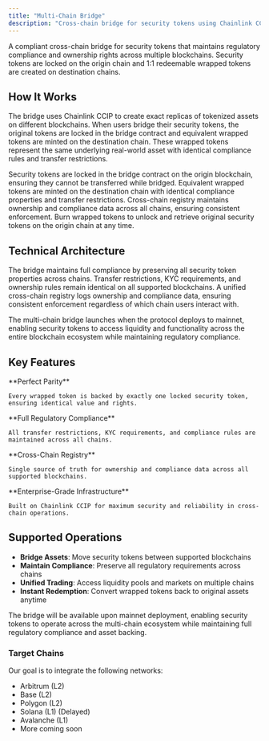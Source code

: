 ```yaml
---
title: "Multi-Chain Bridge"
description: "Cross-chain bridge for security tokens using Chainlink CCIP with full compliance integrated"
---
```


A compliant cross-chain bridge for security tokens that maintains regulatory compliance and ownership rights across multiple blockchains. Security tokens are locked on the origin chain and 1:1 redeemable wrapped tokens are created on destination chains.

## How It Works

The bridge uses Chainlink CCIP to create exact replicas of tokenized assets on different blockchains. When users bridge their security tokens, the original tokens are locked in the bridge contract and equivalent wrapped tokens are minted on the destination chain. These wrapped tokens represent the same underlying real-world asset with identical compliance rules and transfer restrictions.

<Steps>
  <Step title="Lock Original Tokens">
    Security tokens are locked in the bridge contract on the origin blockchain, ensuring they cannot be transferred while bridged.
  </Step>
  
  <Step title="Create Wrapped Tokens">
    Equivalent wrapped tokens are minted on the destination chain with identical compliance properties and transfer restrictions.
  </Step>
  
  <Step title="Unified Registry">
    Cross-chain registry maintains ownership and compliance data across all chains, ensuring consistent enforcement.
  </Step>
  
  <Step title="Redeem Process">
    Burn wrapped tokens to unlock and retrieve original security tokens on the origin chain at any time.
  </Step>
</Steps>

## Technical Architecture

The bridge maintains full compliance by preserving all security token properties across chains. Transfer restrictions, KYC requirements, and ownership rules remain identical on all supported blockchains. A unified cross-chain registry logs ownership and compliance data, ensuring consistent enforcement regardless of which chain users interact with.

<Info>
The multi-chain bridge launches when the protocol deploys to mainnet, enabling security tokens to access liquidity and functionality across the entire blockchain ecosystem while maintaining regulatory compliance.
</Info>

## Key Features

<Columns cols={2}>
  <Card title="1:1 Asset Backing" icon="grid-2">
    **Perfect Parity**
    
    Every wrapped token is backed by exactly one locked security token, ensuring identical value and rights.
  </Card>
  
  <Card title="Compliance Preservation" icon="shield-check">
    **Full Regulatory Compliance**
    
    All transfer restrictions, KYC requirements, and compliance rules are maintained across all chains.
  </Card>
  
  <Card title="Unified Ownership" icon="link">
    **Cross-Chain Registry**
    
    Single source of truth for ownership and compliance data across all supported blockchains.
  </Card>
  
  <Card title="Chainlink Security" icon="lock">
    **Enterprise-Grade Infrastructure**
    
    Built on Chainlink CCIP for maximum security and reliability in cross-chain operations.
  </Card>
</Columns>

## Supported Operations

- **Bridge Assets**: Move security tokens between supported blockchains
- **Maintain Compliance**: Preserve all regulatory requirements across chains  
- **Unified Trading**: Access liquidity pools and markets on multiple chains
- **Instant Redemption**: Convert wrapped tokens back to original assets anytime

<Note>
The bridge will be available upon mainnet deployment, enabling security tokens to operate across the multi-chain ecosystem while maintaining full regulatory compliance and asset backing.
</Note>

### Target Chains
Our goal is to integrate the following networks: 
- Arbitrum (L2)
- Base (L2)
- Polygon (L2)
- Solana (L1) (Delayed)
- Avalanche (L1)
- More coming soon

